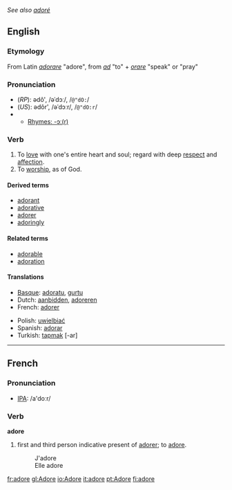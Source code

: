 ''See also [[adoré]]''
==English==

===Etymology===
From Latin ''[[adorare]]'' "adore", from ''[[ad]]'' "to" + ''[[orare]]'' "speak" or "pray"

===Pronunciation===
*(''RP''): ədô', /əˈdɔː/, /<tt>@"dO:</tt>/
*(''US''): ədôr', /əˈdɔːr/, /<tt>@"dO:r</tt>/
*{{audio|en-us-adore.ogg|Audio (US)}}
**[[rhymes:English:-ɔː(r)|Rhymes: -ɔː(r)]]

===Verb===
{{en-infl-reg-other-e|ador|e}}

# To [[love]] with one's entire heart and soul; regard with deep [[respect]] and [[affection]].
# To [[worship]], as of God.

====Derived terms====
* [[adorant]]
* [[adorative]]
* [[adorer]]
* [[adoringly]]

====Related terms====
* [[adorable]]
* [[adoration]]

====Translations====
{{top}}
*[[Basque]]: [[adoratu]], [[gurtu]]
*Dutch: [[aanbidden]], [[adoreren]]
*French: [[adorer]]
{{mid}}
*Polish: [[uwielbiać]]
*Spanish: [[adorar]]
*Turkish: [[tapmak]] [-ar]
{{bottom}}

----

==French==
===Pronunciation===
*[[w:IPA|IPA]]: /a'doːr/
===Verb===
'''adore'''

#first and third person indicative present of [[adorer]]; to [[adore]].
#:J'adore
#:Elle adore

[[fr:adore]]
[[gl:Adore]]
[[io:Adore]]
[[it:adore]]
[[pt:Adore]]
[[fi:adore]]